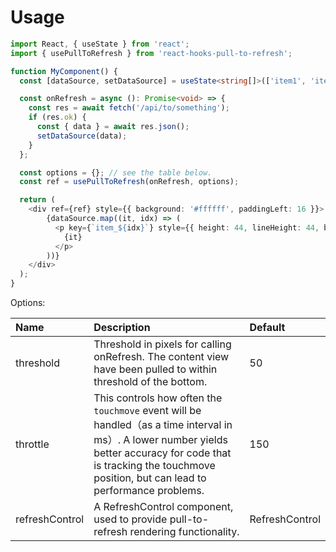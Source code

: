 
<Meta title="Basic|Usage" />

# Usage

```typescript jsx
import React, { useState } from 'react';
import { usePullToRefresh } from 'react-hooks-pull-to-refresh';

function MyComponent() {
  const [dataSource, setDataSource] = useState<string[]>(['item1', 'item2']);

  const onRefresh = async (): Promise<void> => {
    const res = await fetch('/api/to/something');
    if (res.ok) {
      const { data } = await res.json();
      setDataSource(data);
    }
  };

  const options = {}; // see the table below.
  const ref = usePullToRefresh(onRefresh, options);

  return (
    <div ref={ref} style={{ background: '#ffffff', paddingLeft: 16 }}>
        {dataSource.map((it, idx) => (
          <p key={`item_${idx}`} style={{ height: 44, lineHeight: 44, borderBottom: '1px solid #dcdcdc' }}>
            {it}
          </p>
        ))}
    </div>
  );
}
```

Options:

| Name | Description | Default |
| :-- | :-- | :-- |
| threshold | Threshold in pixels for calling onRefresh. The content view have been pulled to within threshold of the bottom. | 50 |
| throttle | This controls how often the `touchmove` event will be handled（as a time interval in ms）. A lower number yields better accuracy for code that is tracking the touchmove position, but can lead to performance problems. | 150 |
| refreshControl | A RefreshControl component, used to provide pull-to-refresh rendering functionality. | RefreshControl |
